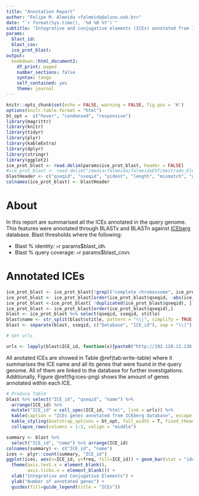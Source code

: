 ```yaml
---
title: "Annotation Report"
author: "Felipe M. Almeida <falmeida@aluno.unb.br>"
date: "`r format(Sys.time(), '%d %B %Y')`"
subtitle: "Integrative and conjugative elements (ICEs) annotated from ICEberg database"
params:
  blast_id:
  blast_cov:
  ice_prot_blast:
output:
  bookdown::html_document2:
    df_print: paged
    number_sections: false
    syntax: tango
    self_contained: yes
    theme: journal
---
```


<style type="text/css">

body{ /* Normal  */
      font-size: 14px;
  }
</style>


```r
knitr::opts_chunk$set(echo = FALSE, warning = FALSE, fig.pos = 'H')
options(knitr.table.format = "html")
bt_opt =  c("hover", "condensed", "responsive")
library(magrittr)
library(knitr)
library(tidyr)
library(plyr)
library(kableExtra)
library(dplyr)
library(stringr)
library(ggplot2)
ice_prot_blast <- read.delim(params$ice_prot_blast, header = FALSE)
#ice_prot_blast <- read.delim("/media/falmeida/falmeidaEXT/mestrado_Klebsiellas/projeto_klebsiella_felipe/analysis/kp31/annotation/canu/blasts/ice_iceberg_predictedGenes.tsv", header = FALSE)
blastHeader <- c("qseqid", "sseqid", "pident", "length", "mismatch", "gapopen", "qstart", "qend", "sstart", "send", "slen", "evalue", "bitscore", "stitle")
colnames(ice_prot_blast) <- blastHeader
```

# About

In this report are summarised all the ICEs annotated in the query genome. This features were annotated through BLASTx and BLASTn against [ICEberg](http://202.120.12.136:7913/ICEberg2/) database. Blast thresholds where the following:

* Blast % identity: `> `r params$blast_id`%`
* Blast % query coverage: `> `r params$blast_cov`%`

# Annotated ICEs

```r
ice_prot_blast <- ice_prot_blast[!grepl("complete chromossome", ice_prot_blast$stitle),]
ice_prot_blast <- ice_prot_blast[order(ice_prot_blast$qseqid, -abs(ice_prot_blast$pident), -abs(ice_prot_blast$bitscore) ), ]
ice_prot_blast <-ice_prot_blast[ !duplicated(ice_prot_blast$qseqid), ]
ice_prot_blast <- ice_prot_blast[order(ice_prot_blast$qseqid),]
blast <- ice_prot_blast %>% select(qseqid, sseqid, stitle)
blast$name <- str_split(blast$stitle, pattern = "\\|", simplify = TRUE )[,6]
blast <- separate(blast, sseqid, c("Database", "ICE_id"), sep = "\\|")

# Get urls

urls <- lapply(blast$ICE_id, function(x){paste0("http://202.120.12.136:7913/ICEberg2/feature_page.php?ice_id=", x)})
```

All anotated ICEs are showed in Table \@ref(tab:write-table) where it summarises the ICE name and all its genes that were found in the query genome. All of them are linked to the database for further investigations. Additionally, Figure \@ref(fig:ices-png) shows the amount of genes annotated within each ICE.

```r
# Produce Table
blast %>% select("ICE_id", "qseqid", "name") %>%
  arrange(ICE_id) %>%
  mutate("ICE_id" = cell_spec(ICE_id, "html", link = urls)) %>%
  kable(caption = "ICEs genes annotated from ICEberg database", escape = FALSE, col.names = c("ICE id", "Query protein tag", "ICE's gene names")) %>%
  kable_styling(bootstrap_options = bt_opt, full_width = T, fixed_thead = T, font_size = 10) %>%
  collapse_rows(columns = 1:3, valign = "middle")
```

```r
summary <- blast %>%
  select("ICE_id", "name") %>% arrange(ICE_id)
colnames(summary) <- c("ICE_id", "name")
ices <- plyr::count(summary, "ICE_id")
ggplot(ices, aes(x=ICE_id, y=freq, fill=ICE_id)) + geom_bar(stat = "identity") +
  theme(axis.text.x = element_blank(),
        axis.ticks.x = element_blank()) +
  xlab("Integrative and Conjugative Elements") +
  ylab("Number of annotated genes") +
  guides(fill=guide_legend(title = "ICEs"))
```